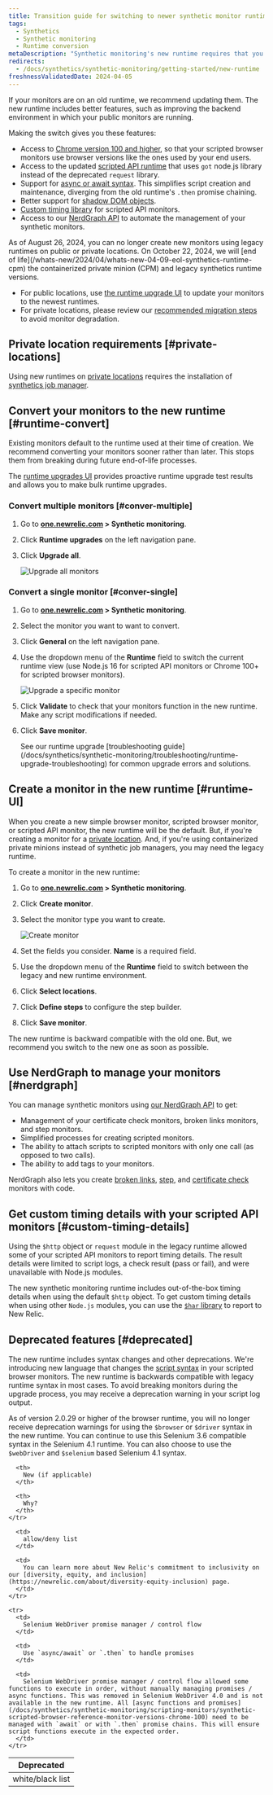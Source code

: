 ```yaml
---
title: Transition guide for switching to newer synthetic monitor runtime
tags:
  - Synthetics
  - Synthetic monitoring
  - Runtime conversion
metaDescription: "Synthetic monitoring's new runtime requires that you make some changes to your already existing monitors."
redirects: 
  - /docs/synthetics/synthetic-monitoring/getting-started/new-runtime
freshnessValidatedDate: 2024-04-05
---
```


If your monitors are on an old runtime, we recommend updating them. The new runtime includes better features, such as improving the backend environment in which your public monitors are running.

Making the switch gives you these features:

* Access to [Chrome version 100 and higher](/docs/synthetics/synthetic-monitoring/scripting-monitors/synthetic-scripted-browser-reference-monitor-versions-chrome-100), so that your scripted browser monitors use browser versions like the ones used by your end users.
* Access to the updated [scripted API runtime](/docs/synthetics/synthetic-monitoring/using-monitors/manage-monitor-runtimes/#apidependencies) that uses `got` node.js library instead of the deprecated `request` library.
* Support for [async or await syntax](/docs/synthetics/synthetic-monitoring/using-monitors/manage-monitor-runtimes/#browserdependencies). This simplifies script creation and maintenance, diverging from the old runtime's `.then` promise chaining.
* Better support for [shadow DOM objects](/docs/synthetics/synthetic-monitoring/scripting-monitors/synthetic-scripted-browser-reference-monitor-versions-chrome-100/#shadow).
* [Custom timing library](/docs/synthetics/synthetic-monitoring/scripting-monitors/custom-timing-details) for scripted API monitors.
* Access to  our [NerdGraph API](/docs/apis/nerdgraph/examples/nerdgraph-synthetics-tutorial) to automate the management of your synthetic monitors.

<Callout variant="important">
  As of August 26, 2024, you can no longer create new monitors using legacy runtimes on public or private locations. On October 22, 2024, we will [end of life](/whats-new/2024/04/whats-new-04-09-eol-synthetics-runtime-cpm) the containerized private minion (CPM) and legacy synthetics runtime versions. 
  
  * For public locations, use [the runtime upgrade UI](/docs/synthetics/synthetic-monitoring/using-monitors/runtime-upgrade-ui/) to update your monitors to the newest runtimes.
  * For private locations, please review our [recommended migration steps](/docs/synthetics/synthetic-monitoring/private-locations/job-manager-transition-guide/#monitorMigration) to avoid monitor degradation.
</Callout>

## Private location requirements [#private-locations]

Using new runtimes on [private locations](/docs/synthetics/synthetic-monitoring/private-locations/private-locations-overview-monitor-internal-sites-add-new-locations) requires the installation of [synthetics job manager](/docs/synthetics/synthetic-monitoring/private-locations/install-job-manager).

## Convert your monitors to the new runtime [#runtime-convert]

Existing monitors default to the runtime used at their time of creation. We recommend converting your monitors sooner rather than later. This stops them from breaking during future end-of-life processes.

The [runtime upgrades UI](/docs/synthetics/synthetic-monitoring/using-monitors/runtime-upgrade-ui) provides proactive runtime upgrade test results and allows you to make bulk runtime upgrades.

### Convert multiple monitors [#conver-multiple]

1. Go to <DNT>**[one.newrelic.com](https://one.newrelic.com/all-capabilities) > Synthetic monitoring**</DNT>.

2. Click <DNT>**Runtime upgrades**</DNT> on the left navigation pane.

3. Click <DNT>**Upgrade all**</DNT>.

   <img
     title="Upgrade all monitors"
     alt="Upgrade all monitors"
     src="/images/synthetic_screenshot-full_upgrade-all-monitors.webp"
   />

### Convert a single monitor [#conver-single]

1. Go to <DNT>**[one.newrelic.com](https://one.newrelic.com/all-capabilities) > Synthetic monitoring**</DNT>.

2. Select the monitor you want to want to convert.

3. Click <DNT>**General**</DNT> on the left navigation pane.

4. Use the dropdown menu of the <DNT>**Runtime**</DNT> field to switch the current runtime view (use Node.js 16 for scripted API monitors or Chrome 100+ for scripted browser monitors).

   <img
     title="Upgrade a specific monitor"
     alt="Upgrade a specific monitor"
     src="/images/synthetic_screenshot-full_upgrade-one-monitor.webp"
   />

5. Click <DNT>**Validate**</DNT> to check that your monitors function in the new runtime. Make any script modifications if needed.

6. Click <DNT>**Save monitor**</DNT>.

   <Callout variant="tip">
     See our runtime upgrade [troubleshooting guide](/docs/synthetics/synthetic-monitoring/troubleshooting/runtime-upgrade-troubleshooting) for common upgrade errors and solutions.
   </Callout>

## Create a monitor in the new runtime [#runtime-UI]

When you create a new simple browser monitor, scripted browser monitor, or scripted API monitor, the new runtime will be the default. But, if you're creating a monitor for a [private location](/docs/synthetics/synthetic-monitoring/private-locations/monitor-private-locations). And, if you're using containerized private minions instead of synthetic job managers, you may need the legacy runtime.

To create a monitor in the new runtime:

1. Go to <DNT>**[one.newrelic.com](https://one.newrelic.com/all-capabilities) > Synthetic monitoring**</DNT>.

2. Click <DNT>**Create monitor**</DNT>.

3. Select the monitor type you want to create.

   <img
     title="Create monitor"
     alt="Create monitor"
     src="/images/synthetic_screenshot-crop_create-monitor.webp"
   />

4. Set the fields you consider. <DNT>**Name**</DNT> is a required field.

5. Use the dropdown menu of the <DNT>**Runtime**</DNT> field to switch between the legacy and new runtime environment.

6. Click <DNT>**Select locations**</DNT>.

7. Click <DNT>**Define steps**</DNT> to configure the step builder.

8. Click <DNT>**Save monitor**</DNT>.

The new runtime is backward compatible with the old one. But, we recommend you switch to the new one as soon as possible.

## Use NerdGraph to manage your monitors [#nerdgraph]

You can manage synthetic monitors using [our NerdGraph API](/docs/apis/nerdgraph/examples/nerdgraph-synthetics-tutorial) to get:

* Management of your certificate check monitors, broken links monitors, and step monitors.
* Simplified processes for creating scripted monitors.
* The ability to attach scripts to scripted monitors with only one call (as opposed to two calls).
* The ability to add tags to your monitors.

NerdGraph also lets you create [broken links](/docs/apis/nerdgraph/examples/nerdgraph-synthetics-tutorial/#create-broken-links), [step](/docs/apis/nerdgraph/examples/nerdgraph-synthetics-tutorial/#create-step), and [certificate check](/docs/apis/nerdgraph/examples/nerdgraph-synthetics-tutorial/#create-certificate-check) monitors with code.

## Get custom timing details with your scripted API monitors [#custom-timing-details]

Using the `$http` object or `request` module in the legacy runtime allowed some of your scripted API monitors to report timing details. The result details were limited to script logs, a check result (pass or fail), and were unavailable with Node.js modules.

The new synthetic monitoring runtime includes out-of-the-box timing details when using the default `$http` object. To get custom timing details when using other `Node.js` modules, you can use the [`$har` library](/docs/synthetics/synthetic-monitoring/scripting-monitors/custom-timing-details) to report to New Relic.

## Deprecated features [#deprecated]

The new runtime includes syntax changes and other deprecations. We're introducing new language that changes the [script syntax](/docs/synthetics/synthetic-monitoring/scripting-monitors/synthetic-scripted-browser-reference-monitor-versions-chrome-100) in your scripted browser monitors. The new runtime is backwards compatible with legacy runtime syntax in most cases. To avoid breaking monitors during the upgrade process, you may receive a deprecation warning in your script log output.

As of version 2.0.29 or higher of the browser runtime, you will no longer receive deprecation warnings for using the `$browser` or `$driver` syntax in the new runtime. You can continue to use this Selenium 3.6 compatible syntax in the Selenium 4.1 runtime. You can also choose to use the `$webDriver` and `$selenium` based Selenium 4.1 syntax.

<table>
  <thead>
    <tr>
      <th style={{ width: "100px" }}>
        Deprecated
      </th>

      <th>
        New (if applicable)
      </th>

      <th>
        Why?
      </th>
    </tr>
  </thead>

  <tbody>
    <tr>
      <td>
        white/black list
      </td>

      <td>
        allow/deny list
      </td>

      <td>
        You can learn more about New Relic's commitment to inclusivity on our [diversity, equity, and inclusion](https://newrelic.com/about/diversity-equity-inclusion) page.
      </td>
    </tr>

    <tr>
      <td>
        Selenium WebDriver promise manager / control flow
      </td>

      <td>
        Use `async/await` or `.then` to handle promises
      </td>

      <td>
        Selenium WebDriver promise manager / control flow allowed some functions to execute in order, without manually managing promises / async functions. This was removed in Selenium WebDriver 4.0 and is not available in the new runtime. All [async functions and promises](/docs/synthetics/synthetic-monitoring/scripting-monitors/synthetic-scripted-browser-reference-monitor-versions-chrome-100) need to be managed with `await` or with `.then` promise chains. This will ensure script functions execute in the expected order.
      </td>
    </tr>
  </tbody>
</table>
